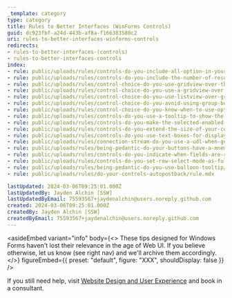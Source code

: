 ```yaml
---
_template: category
type: category
title: Rules to Better Interfaces (WinForms Controls)
guid: dc923fbf-a24d-443b-af8a-f166383580c2
uri: rules-to-better-interfaces-winforms-controls
redirects:
- rules-to-better-interfaces-(controls)
- rules-to-better-interfaces-controls
index:
- rule: public/uploads/rules/controls-do-you-include-all-option-in-your-comboboxes/rule.mdx
- rule: public/uploads/rules/controls-do-you-include-the-number-of-results-in-comboboxes/rule.mdx
- rule: public/uploads/rules/control-choice-do-you-use-gridview-over-the-checkedlistbox/rule.mdx
- rule: public/uploads/rules/control-choice-do-you-use-a-gridview-over-the-listbox/rule.mdx
- rule: public/uploads/rules/control-choice-do-you-use-listview-over-gridview-was-datagrid-for-readonly-windows-forms-only/rule.mdx
- rule: public/uploads/rules/control-choice-do-you-avoid-using-group-box-and-use-a-line-to-organize-your-form/rule.mdx
- rule: public/uploads/rules/control-choice-do-you-know-when-to-use-options-group-radio-buttons-instead-of-combobox/rule.mdx
- rule: public/uploads/rules/controls-do-you-use-a-tooltip-to-show-the-full-text-of-hidden-listview-data/rule.mdx
- rule: public/uploads/rules/controls-do-you-make-the-selected-enabled-rows-stand-out-in-a-datagrid/rule.mdx
- rule: public/uploads/rules/controls-do-you-extend-the-size-of-your-comboboxes-to-show-as-many-results-as-possible-windows-forms-only/rule.mdx
- rule: public/uploads/rules/controls-do-you-use-text-boxes-for-displaying-data/rule.mdx
- rule: public/uploads/rules/connection-stream-do-you-use-a-udl-when-getting-database-settings/rule.mdx
- rule: public/uploads/rules/being-pedantic-do-your-buttons-have-a-mnemonic/rule.mdx
- rule: public/uploads/rules/controls-do-you-indicate-when-fields-are-read-only-or-calculated/rule.mdx
- rule: public/uploads/rules/controls-do-you-set-row-select-mode-as-fullrowselect-for-datagridview-if-it-is-read-only-windows-forms-only/rule.mdx
- rule: public/uploads/rules/being-pedantic-do-you-use-balloon-tooltip/rule.mdx
- rule: public/uploads/rules/do-your-controls-autopostback/rule.mdx

lastUpdated: 2024-03-06T09:25:01.000Z
lastUpdatedBy: Jayden Alchin [SSW]
lastUpdatedByEmail: 75593567+jaydenalchin@users.noreply.github.com
created: 2024-03-06T09:25:01.000Z
createdBy: Jayden Alchin [SSW]
createdByEmail: 75593567+jaydenalchin@users.noreply.github.com
---
```


<asideEmbed
  variant="info"
  body={<>
    These tips designed for Windows Forms haven't lost their relevance in the age of Web UI. If you believe otherwise, let us know (see right nav) and we'll archive them accordingly.
  </>}
  figureEmbed={{
    preset: "default",
    figure: "XXX",
    shouldDisplay: false
  }}
/>

If you still need help, visit [Website Design and User Experience](https://www.ssw.com.au/ssw/Consulting/UI-UX-Design.aspx) and book in a consultant.
